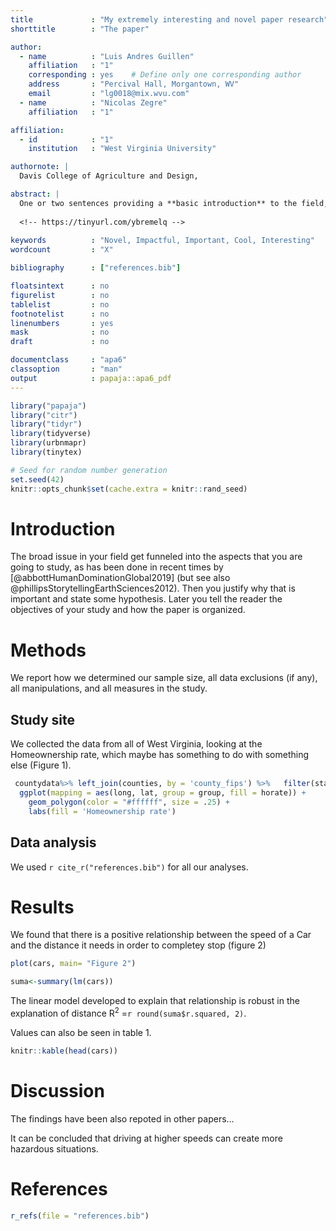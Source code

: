 ```yaml
---
title             : "My extremely interesting and novel paper research"
shorttitle        : "The paper"

author: 
  - name          : "Luis Andres Guillen"
    affiliation   : "1"
    corresponding : yes    # Define only one corresponding author
    address       : "Percival Hall, Morgantown, WV"
    email         : "lg0018@mix.wvu.com"
  - name          : "Nicolas Zegre"
    affiliation   : "1"

affiliation:
  - id            : "1"
    institution   : "West Virginia University"

authornote: |
  Davis College of Agriculture and Design, 

abstract: |
  One or two sentences providing a **basic introduction** to the field,  comprehensible to a scientist in any discipline. Two to three sentences of **more detailed background**, comprehensible  to scientists in related disciplines.  One sentence clearly stating the **general problem** being addressed by  this particular study.  One sentence summarizing the main result (with the words "**here we show**" or their equivalent).  Two or three sentences explaining what the **main result** reveals in direct comparison to what was thought to be the case previously, or how the  main result adds to previous knowledge.  One or two sentences to put the results into a more **general context**.  Two or three sentences to provide a **broader perspective**, readily comprehensible to a scientist in any discipline.
  
  <!-- https://tinyurl.com/ybremelq -->
  
keywords          : "Novel, Impactful, Important, Cool, Interesting" 
wordcount         : "X"

bibliography      : ["references.bib"]

floatsintext      : no
figurelist        : no
tablelist         : no
footnotelist      : no
linenumbers       : yes
mask              : no
draft             : no

documentclass     : "apa6"
classoption       : "man"
output            : papaja::apa6_pdf
---
```


```r
library("papaja")
library("citr")
library("tidyr")
library(tidyverse)
library(urbnmapr)
library(tinytex)
```

```r
# Seed for random number generation
set.seed(42)
knitr::opts_chunk$set(cache.extra = knitr::rand_seed)
```

# Introduction
The broad issue in your field get funneled into the aspects that you are going to study, as has been done in recent times by  [@abbottHumanDominationGlobal2019] (but see also @phillipsStorytellingEarthSciences2012). Then you justify why that is important and state some hypothesis. Later you tell the reader the objectives of your study and how the paper is organized. 

# Methods
We report how we determined our sample size, all data exclusions (if any), all manipulations, and all measures in the study. <!-- 21-word solution (Simmons, Nelson & Simonsohn, 2012; retrieved from http://ssrn.com/abstract=2160588) -->

## Study site
We collected the data from all of West Virginia, looking at the Homeownership rate, which maybe has something to do with something else (Figure 1).
```r
 countydata%>% left_join(counties, by = 'county_fips') %>%   filter(state_name =='West Virginia') %>% 
  ggplot(mapping = aes(long, lat, group = group, fill = horate)) +
    geom_polygon(color = "#ffffff", size = .25) +
    labs(fill = 'Homeownership rate')
```


## Data analysis
We used `r cite_r("references.bib")` for all our analyses.

# Results
We found that there is a positive relationship between the speed of a Car and the distance it needs in order to completey stop (figure 2)
```r
plot(cars, main= "Figure 2")
```

```r
suma<-summary(lm(cars))
```
The linear model developed to explain that relationship is robust in the explanation of distance R^2^ =`r round(suma$r.squared, 2)`.

Values can also be seen in table 1. 



```r
knitr::kable(head(cars))
```

# Discussion
The findings have been also repoted in other papers...

It can be concluded that driving at higher speeds can create more hazardous situations. 

\newpage

# References
```r
r_refs(file = "references.bib")
```

\begingroup
\setlength{\parindent}{-0.5in}
\setlength{\leftskip}{0.5in}

<div id = "refs"></div>
\endgroup
